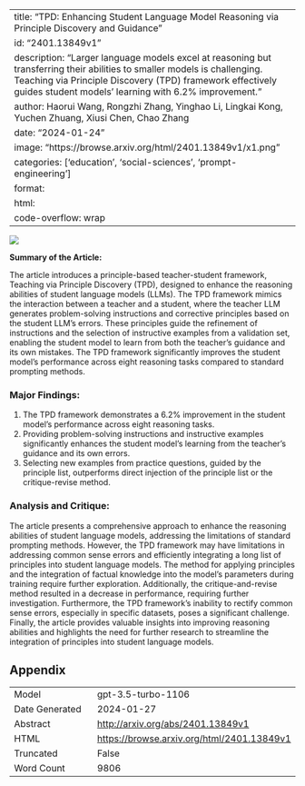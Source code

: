 
---
title: "TPD: Enhancing Student Language Model Reasoning via Principle Discovery and Guidance"
id: "2401.13849v1"
description: "Larger language models excel at reasoning but transferring their abilities to smaller models is challenging. Teaching via Principle Discovery (TPD) framework effectively guides student models' learning with 6.2% improvement."
author: Haorui Wang, Rongzhi Zhang, Yinghao Li, Lingkai Kong, Yuchen Zhuang, Xiusi Chen, Chao Zhang
date: "2024-01-24"
image: "https://browse.arxiv.org/html/2401.13849v1/x1.png"
categories: ['education', 'social-sciences', 'prompt-engineering']
format:
  html:
    code-overflow: wrap
---

![](https://browse.arxiv.org/html/2401.13849v1/x1.png)

**Summary of the Article:**

The article introduces a principle-based teacher-student framework, Teaching via Principle Discovery (TPD), designed to enhance the reasoning abilities of student language models (LLMs). The TPD framework mimics the interaction between a teacher and a student, where the teacher LLM generates problem-solving instructions and corrective principles based on the student LLM’s errors. These principles guide the refinement of instructions and the selection of instructive examples from a validation set, enabling the student model to learn from both the teacher’s guidance and its own mistakes. The TPD framework significantly improves the student model’s performance across eight reasoning tasks compared to standard prompting methods.

### Major Findings:
1. The TPD framework demonstrates a 6.2% improvement in the student model’s performance across eight reasoning tasks.
2. Providing problem-solving instructions and instructive examples significantly enhances the student model's learning from the teacher’s guidance and its own errors.
3. Selecting new examples from practice questions, guided by the principle list, outperforms direct injection of the principle list or the critique-revise method.

### Analysis and Critique:
The article presents a comprehensive approach to enhance the reasoning abilities of student language models, addressing the limitations of standard prompting methods. However, the TPD framework may have limitations in addressing common sense errors and efficiently integrating a long list of principles into student language models. The method for applying principles and the integration of factual knowledge into the model’s parameters during training require further exploration. Additionally, the critique-and-revise method resulted in a decrease in performance, requiring further investigation. Furthermore, the TPD framework’s inability to rectify common sense errors, especially in specific datasets, poses a significant challenge. Finally, the article provides valuable insights into improving reasoning abilities and highlights the need for further research to streamline the integration of principles into student language models.

## Appendix

|          |          |
|----------|----------|
| Model     | gpt-3.5-turbo-1106       |
| Date Generated     | 2024-01-27       |
| Abstract | [http://arxiv.org/abs/2401.13849v1](http://arxiv.org/abs/2401.13849v1)        |
| HTML     | [https://browse.arxiv.org/html/2401.13849v1](https://browse.arxiv.org/html/2401.13849v1)       |
| Truncated       | False       |
| Word Count       | 9806       |